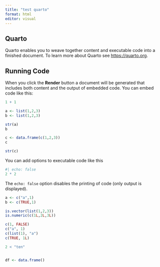 ```yaml
---
title: "test quarto"
format: html
editor: visual
---
```


## Quarto

Quarto enables you to weave together content and executable code into a finished document. To learn more about Quarto see <https://quarto.org>.

## Running Code

When you click the **Render** button a document will be generated that includes both content and the output of embedded code. You can embed code like this:

```r
1 + 1

a <- list(1,2,3)
b <- list(1,2,3)

str(a)
b

c <- data.frame(c(1,2,3))
c

str(c)
```

You can add options to executable code like this

```r
#| echo: false
2 * 2
```

The `echo: false` option disables the printing of code (only output is displayed).

```r
a <- c("a",1)
b <- c(TRUE,1)

is.vector(list(1,2,3))
is.numeric(c(1L,2L,3L))
```

```r
c(1, FALSE)
c("a", 1)
c(list(1), "a")
c(TRUE, 1L)

2 < "ten"


df <- data.frame()

```
